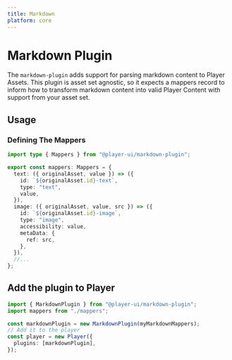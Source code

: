 ```yaml
---
title: Markdown
platform: core
---
```



# Markdown Plugin

The `markdown-plugin` adds support for parsing markdown content to Player Assets. This plugin is asset set agnostic, so it expects a mappers record to inform how to transform markdown content into valid Player Content with support from your asset set.

## Usage

<PlatformTabs>
  <Fragment slot='core'>

### Defining The Mappers

```ts
import type { Mappers } from "@player-ui/markdown-plugin";

export const mappers: Mappers = {
  text: ({ originalAsset, value }) => ({
    id: `${originalAsset.id}-text`,
    type: "text",
    value,
  }),
  image: ({ originalAsset, value, src }) => ({
    id: `${originalAsset.id}-image`,
    type: "image",
    accessibility: value,
    metaData: {
      ref: src,
    },
  }),
  //...
};
```

## Add the plugin to Player

```ts
import { MarkdownPlugin } from "@player-ui/markdown-plugin";
import mappers from "./mappers";

const markdownPlugin = new MarkdownPlugin(myMarkdownMappers);
// Add it to the player
const player = new Player({
  plugins: [markdownPlugin],
});
```

  </Fragment>
</PlatformTabs>
